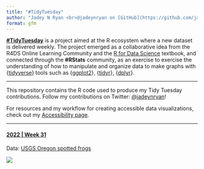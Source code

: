 ```yaml
---
title: "#TidyTuesday"
author: "Jadey N Ryan <br>@jadeynryan on [GitHub](https://github.com/jadeynryan) & [Twitter](https://twitter.com/jadeynryan) <br>Updated `r Sys.Date()`"
format: gfm
---
```


[**#TidyTuesday**](https://github.com/rfordatascience/tidytuesday/blob/master/README.md) is a project aimed at the R ecosystem where a new dataset is delivered weekly. The project emerged as a collaborative idea from the R4DS Online Learning Community and the [R for Data Science](https://r4ds.had.co.nz) textbook, and connected through the **#RStats** community, as an exercise to exercise the understanding of how to manipulate and organize data to make graphs with {[tidyverse](https://www.tidyverse.org)} tools such as {[ggplot2](https://ggplot2.tidyverse.org)}, {[tidyr](https://tidyr.tidyverse.org)}, {[dplyr](https://dplyr.tidyverse.org)}.

------------------------------------------------------------------------

This repository contains the R code used to produce my Tidy Tuesday contributions. Follow my contributions on Twitter: [\@jadeynryan](https://twitter.com/jadeynryan "Twitter link to @jadeynryan")!

For resources and my workflow for creating accessible data visualizations, check out my [Accessibility page](https://github.com/jadeynryan/tidytuesday/tree/main/Accessibility).

------------------------------------------------------------------------

#### [2022 \| Week 31](https://github.com/jadeynryan/TidyTuesday/tree/main/2022/2022-08-02_Week31) 

Data: [USGS Oregon spotted frogs](https://doi.org/10.5066/P9DACPCV)

[![](2022/2022-08-02_Week31/frogs.png)](https://github.com/jadeynryan/TidyTuesday/blob/main/2022/2022-08-02_Week31/frogs.png)
